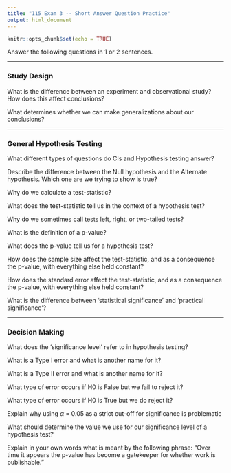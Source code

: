 ---
title: "115 Exam 3 -- Short Answer Question Practice"
output: html_document
---

```{r setup, include=FALSE}
knitr::opts_chunk$set(echo = TRUE)
```

Answer the following questions in 1 or 2 sentences.

--- 

### Study Design

What is the difference between an experiment and observational study? How does this affect conclusions?

What determines whether we can make generalizations about our conclusions?

---

### General Hypothesis Testing

What different types of questions do CIs and Hypothesis testing answer? 

Describe the difference between the Null hypothesis and the Alternate hypothesis. Which one are we trying to show is true? 

Why do we calculate a test-statistic?

What does the test-statistic tell us in the context of a hypothesis test?

Why do we sometimes call tests left, right, or two-tailed tests? 

What is the definition of a p-value?

What does the p-value tell us for a hypothesis test?

How does the sample size affect the test-statistic, and as a consequence the p-value, with everything else held constant? 

How does the standard error affect the test-statistic, and as a consequence the p-value, with everything else held constant? 

What is the difference between ‘statistical significance’ and ‘practical significance’?

---

### Decision Making

What does the ‘significance level’ refer to in hypothesis testing?

What is a Type I error and what is another name for it?

What is a Type II error and what is another name for it?

What type of error occurs if H0 is False but we fail to reject it? 

What type of error occurs if H0 is True but we do reject it? 

Explain why using $\alpha$ = 0.05 as a strict cut-off for significance is problematic

What should determine the value we use for our significance level of a hypothesis test?

Explain in your own words what is meant by the following phrase: “Over time it appears the p-value has become a gatekeeper for whether work is publishable.”
